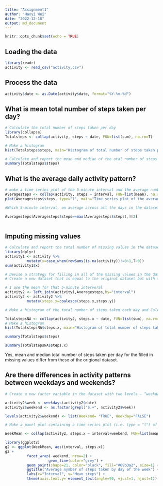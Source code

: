 ```yaml
---
title: "Assignment1"
author: "Haoyi Wei"
date: "2022-12-18"
output: md_document
---
```


```r
knitr::opts_chunk$set(echo = TRUE)
```

## Loading the data

```r
library(readr)
activity <- read_csv("activity.csv")
```

## Process the data

```r
activity$date <- as.Date(activity$date, format="%Y-%m-%d")
```

## What is mean total number of steps taken per day?

```r
# Calculate the total number of steps taken per day
library(collapse)
Totalsteps <- collap(activity, steps ~ date, FUN=list(sum), na.rm=T)
```

```r
# Make a histogram
hist(Totalsteps$steps, main="Histogram of total number of steps taken per day", xlab="Total number of steps")
```
```r
# Calculate and report the mean and median of the otal number of steps taken per dapply
summary(Totalsteps$steps)
```

## What is the average daily activity pattern?

```r
# make a time series plot of the 5-minute interval and the average number of steps taken, averaged across all days.
Averagesteps <- collap(activity, steps ~ interval, FUN=list(mean), na.rm=T)
plot(Averagesteps$steps, type="l", main="Time series plot of the average number of steps take", xlab="Interval", ylab=" Mean steps")

```
```r
#Which 5-minute interval, on average across all the days in the dataset contains the maximum number of steps?

Averagesteps[Averagesteps$steps==max(Averagesteps$steps),][2]
          
```

## Imputing missing values
```r
# Calculate and report the total number of missing values in the dataset (i.e. the total number of rows with NAs)
library(dplyr)
activity1 <- activity %>%
          mutate(x=case_when(rowSums(is.na(activity))!=0~1,T~0))
sum(activity1$x)
```

```r
# Devise a strategy for filling in all of the missing values in the dataset. The strategy does not need to be sophisticated. For example, you could use the mean/median for that day, or the mean for that 5-minute interval, etc.
# Create a new dataset that is equal to the original dataset but with the missing data filled in.

# I use the mean for that 5-minute interveral
activity2 <- left_join(activity1,Averagesteps,by="interval")
activity2 <- activity2 %>%
          mutate(steps.x=coalesce(steps.x,steps.y))

```

```r
# Make a histogram of the total number of steps taken each day and Calculate and report the mean and median total number of steps taken per day. Do these values differ from the estimates from the first part of the assignment? What is the impact of imputing missing data on the estimates of the total daily number of steps?

TotalstepsNA <- collap(activity2, steps.x ~ date, FUN=list(sum), na.rm=T)
# Make a histogram
hist(TotalstepsNA$steps.x, main="Histogram of total number of steps taken per day", xlab="Total number of steps")
```

```r
summary(Totalsteps$steps)
```

```r
summary(TotalstepsNA$steps.x)
```

Yes, mean and median total number of steps taken per day for the filled in missing values differ from these of the origional dataset.

## Are there differences in activity patterns between weekdays and weekends?

```r
# Create a new factor variable in the dataset with two levels – “weekday” and “weekend” indicating whether a given date is a weekday or weekend day.

activity2$week <- weekdays(activity2$date)
activity2$weekend <- as.factor(grepl("S.+", activity2$week))

levels(activity2$weekend) <- list(Weekend= "TRUE", Weekday="FALSE")

```

```r
# Make a panel plot containing a time series plot (i.e. type = "l") of the 5-minute interval (x-axis) and the average number of steps taken, averaged across all weekday days or weekend days (y-axis). See the README file in the GitHub repository to see an example of what this plot should look like using simulated data.

WeekMean <- collap(activity2, steps.x ~ interval+weekend, FUN=list(mean), na.rm=T)

library(ggplot2)
g2 <- ggplot(WeekMean, aes(interval, steps.x))
g2 +
          facet_wrap(~weekend, nrow=2) +
                    geom_line(color="grey") +
          geom_point(shape=21, color="black", fill="#69b3a2", size=1) +
          ggtitle("Average nymber of steps taken by day of the week") +
          labs(x="Interval", y="Mean steps") +
          theme(axis.text.y= element_text(angle=90, vjust=1, hjust=1))  # make the y lab vertical 


```

